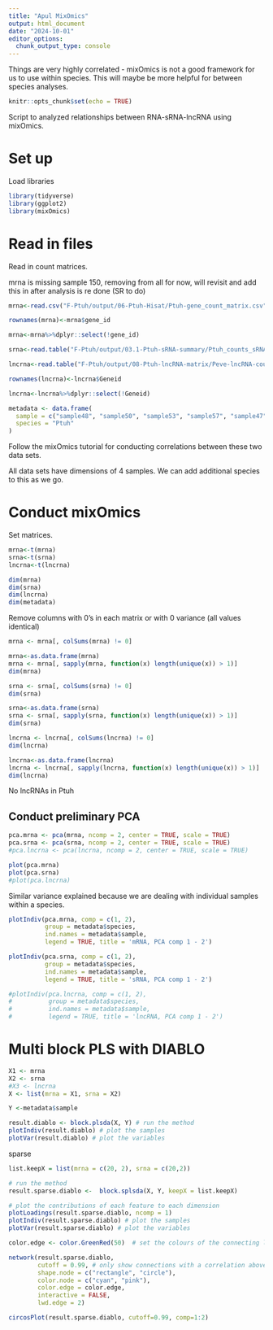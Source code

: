 ```yaml
---
title: "Apul MixOmics"
output: html_document
date: "2024-10-01"
editor_options: 
  chunk_output_type: console
---
```


Things are very highly correlated - mixOmics is not a good framework for us to use within species. This will maybe be more helpful for between species analyses.  

```r
knitr::opts_chunk$set(echo = TRUE)
```

Script to analyzed relationships between RNA-sRNA-lncRNA using mixOmics.  

# Set up 

Load libraries 
```r
library(tidyverse)
library(ggplot2)
library(mixOmics)
```

# Read in files 

Read in count matrices.  

mrna is missing sample 150, removing from all for now, will revisit and add this in after analysis is re done (SR to do) 
```r
mrna<-read.csv("F-Ptuh/output/06-Ptuh-Hisat/Ptuh-gene_count_matrix.csv")%>%rename("sample47"=RNA.POC.47, "sample48"=RNA.POC.48, "sample50"=RNA.POC.50, "sample53"=RNA.POC.53, "sample57"=RNA.POC.57)

rownames(mrna)<-mrna$gene_id

mrna<-mrna%>%dplyr::select(!gene_id)

srna<-read.table("F-Ptuh/output/03.1-Ptuh-sRNA-summary/Ptuh_counts_sRNA_normalized.txt")

lncrna<-read.table("F-Ptuh/output/08-Ptuh-lncRNA-matrix/Peve-lncRNA-counts.txt", header=T)%>%rename("sample47"=`...output.06.Ptuh.Hisat.RNA.POC.47.sorted.bam`, "sample48"=`...output.06.Ptuh.Hisat.RNA.POC.48.sorted.bam`, "sample50"=`...output.06.Ptuh.Hisat.RNA.POC.50.sorted.bam`, "sample53"=`...output.06.Ptuh.Hisat.RNA.POC.53.sorted.bam`, "sample57"=`...output.06.Ptuh.Hisat.RNA.POC.57.sorted.bam` )%>%dplyr::select(Geneid, sample47, sample48, sample50, sample53, sample57)

rownames(lncrna)<-lncrna$Geneid

lncrna<-lncrna%>%dplyr::select(!Geneid)

metadata <- data.frame(
  sample = c("sample48", "sample50", "sample53", "sample57", "sample47"),
  species = "Ptuh"
)
```

Follow the mixOmics tutorial for conducting correlations between these two data sets. 

All data sets have dimensions of 4 samples. We can add additional species to this as we go.  

# Conduct mixOmics  

Set matrices. 

```r
mrna<-t(mrna)
srna<-t(srna)
lncrna<-t(lncrna)

dim(mrna)
dim(srna)
dim(lncrna)
dim(metadata)
```

Remove columns with 0's in each matrix or with 0 variance (all values identical) 

```r
mrna <- mrna[, colSums(mrna) != 0]

mrna<-as.data.frame(mrna)
mrna <- mrna[, sapply(mrna, function(x) length(unique(x)) > 1)]
dim(mrna)

srna <- srna[, colSums(srna) != 0]
dim(srna)

srna<-as.data.frame(srna)
srna <- srna[, sapply(srna, function(x) length(unique(x)) > 1)]
dim(srna)

lncrna <- lncrna[, colSums(lncrna) != 0]
dim(lncrna)

lncrna<-as.data.frame(lncrna)
lncrna <- lncrna[, sapply(lncrna, function(x) length(unique(x)) > 1)]
dim(lncrna)
```

No lncRNAs in Ptuh

## Conduct preliminary PCA  

```r
pca.mrna <- pca(mrna, ncomp = 2, center = TRUE, scale = TRUE)
pca.srna <- pca(srna, ncomp = 2, center = TRUE, scale = TRUE)
#pca.lncrna <- pca(lncrna, ncomp = 2, center = TRUE, scale = TRUE)

plot(pca.mrna)
plot(pca.srna)
#plot(pca.lncrna)
```

Similar variance explained because we are dealing with individual samples within a species. 

```r
plotIndiv(pca.mrna, comp = c(1, 2), 
          group = metadata$species, 
          ind.names = metadata$sample, 
          legend = TRUE, title = 'mRNA, PCA comp 1 - 2')

plotIndiv(pca.srna, comp = c(1, 2), 
          group = metadata$species, 
          ind.names = metadata$sample, 
          legend = TRUE, title = 'sRNA, PCA comp 1 - 2')

#plotIndiv(pca.lncrna, comp = c(1, 2), 
#          group = metadata$species, 
#          ind.names = metadata$sample, 
#          legend = TRUE, title = 'lncRNA, PCA comp 1 - 2')
```

# Multi block PLS with DIABLO 

```r
X1 <- mrna
X2 <- srna 
#X3 <- lncrna
X <- list(mrna = X1, srna = X2)

Y <-metadata$sample
```

```r
result.diablo <- block.plsda(X, Y) # run the method
plotIndiv(result.diablo) # plot the samples
plotVar(result.diablo) # plot the variables
```

sparse 
```r
list.keepX = list(mrna = c(20, 2), srna = c(20,2)) 

# run the method
result.sparse.diablo <-  block.splsda(X, Y, keepX = list.keepX) 

# plot the contributions of each feature to each dimension
plotLoadings(result.sparse.diablo, ncomp = 1) 
plotIndiv(result.sparse.diablo) # plot the samples
plotVar(result.sparse.diablo) # plot the variables
```

```r
color.edge <- color.GreenRed(50)  # set the colours of the connecting lines

network(result.sparse.diablo, 
        cutoff = 0.99, # only show connections with a correlation above threshold
        shape.node = c("rectangle", "circle"),
        color.node = c("cyan", "pink"),
        color.edge = color.edge, 
        interactive = FALSE,
        lwd.edge = 2)
```

```r
circosPlot(result.sparse.diablo, cutoff=0.99, comp=1:2)
```
